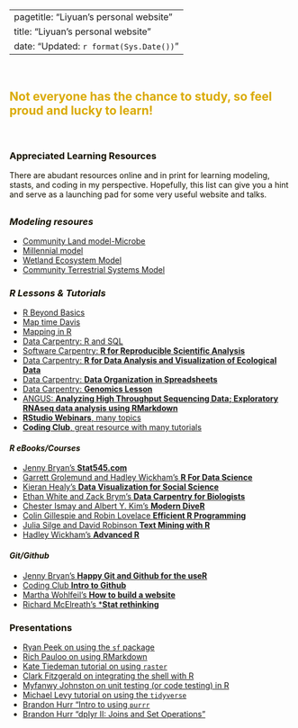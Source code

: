 
<br>

---
pagetitle: "Liyuan's personal website"
title: "Liyuan's personal website"
date: "Updated: `r format(Sys.Date())`"
---

<br>

## <font color="#DAAA00"> <font size=24x> </font>**Not everyone has the chance to study, so feel proud and lucky to learn!** ## {-}

<br> 

### <font color="#151100"> <font size=20x></font> Appreciated Learning Resources
<left> <font size=20x> </font>There are abudant resources online and in print for learning modeling, stasts, and coding in my perspective. Hopefully, this list can give you a hint and serve as a launching pad for some very useful website and talks.
<br>  

## {.tabset .tabset-fade}


### *Modeling resoures*

* [Community Land model-Microbe](https://github.com/email-clm/clm-microbe)
* [Millennial model](https://github.com/email-clm/Millennial)
* [Wetland Ecosystem Model](https://github.com/email-clm/WEM)
* [Community Terrestrial Systems Model](https://github.com/ESCOMP/ctsm)

### *R Lessons & Tutorials*

* [R Beyond Basics](https://github.com/dsidavis/RBeyondBasics)
* [Map time Davis](https://github.com/MicheleTobias/MaptimeDavis)
* [Mapping in R](https://ryanpeek.github.io/mapping-in-R-workshop/)
* [Data Carpentry: R and SQL](http://www.datacarpentry.org/R-ecology-lesson/05-r-and-databases.html)
* [Software Carpentry: **R for Reproducible Scientific Analysis**](http://data-lessons.github.io/gapminder-R/)
* [Data Carpentry: **R for Data Analysis and Visualization of Ecological Data**](http://www.datacarpentry.org/R-ecology-lesson/)
* [Data Carpentry: **Data Organization in Spreadsheets**](http://www.datacarpentry.org/spreadsheet-ecology-lesson/)
* [Data Carpentry: **Genomics Lesson**](https://jasonjwilliamsny.github.io/tidiness-genomics/)
* [ANGUS: **Analyzing High Throughput Sequencing Data; Exploratory RNAseq data analysis using RMarkdown**](http://angus.readthedocs.io/en/2017/index.html)
* [**RStudio Webinars**, many topics](https://www.rstudio.com/resources/webinars/)
* [**Coding Club**, great resource with many tutorials](https://ourcodingclub.github.io/)

#### *R eBooks/Courses*

* [Jenny Bryan's **Stat545.com**](http://stat545.com/)
* [Garrett Grolemund and Hadley Wickham's **R For Data Science**](http://r4ds.had.co.nz/)
* [Kieran Healy's **Data Visualization for Social Science**](http://socviz.co/)
* [Ethan White and Zack Brym's **Data Carpentry for Biologists**](http://www.datacarpentry.org/semester-biology/)
* [Chester Ismay and Albert Y. Kim's **Modern DiveR**](https://ismayc.github.io/moderndiver-book/)
* [Colin Gillespie and Robin Lovelace **Efficient R Programming**](https://csgillespie.github.io/efficientR/)
* [Julia Silge and David Robinson **Text Mining with R**](http://tidytextmining.com/)
* [Hadley Wickham's **Advanced R**](http://adv-r.had.co.nz/)

#### *Git/Github* 

* [Jenny Bryan's **Happy Git and Github for the useR**](http://happygitwithr.com/)
* [Coding Club **Intro to Github**](https://ourcodingclub.github.io/2017/02/27/git.html)
* [Martha Wohlfeil's **How to build a website**](https://marthazillig.github.io/2018-11-27-how-to-build-rmarkdown-website/)
* [Richard McElreath's ***Stat rethinking**](https://github.com/rmcelreath/rethinking)


### Presentations

* [Ryan Peek on using the `sf` package](https://youtu.be/taY6GrZ6vzE)
* [Rich Pauloo on using RMarkdown](https://youtu.be/CHBOVuo6RCo)
* [Kate Tiedeman tutorial on using `raster`](https://youtu.be/mHz4wxo-Q4U)
* [Clark Fitzgerald on integrating the shell with R](https://youtu.be/jgghG1K3740)
* [Myfanwy Johnston on unit testing (or code testing) in R](https://youtu.be/8G6bBum3O9A)
* [Michael Levy tutorial on using the `tidyverse`](https://youtu.be/9q7gssUP8UA)
* [Brandon Hurr "Intro to using `purrr`](http://d-rug.github.io/images/20171026/20171023_DRUG_map_walk.html#1)
* [Brandon Hurr "dplyr II: Joins and Set Operations"](http://d-rug.github.io/blog/2016/hurr-dplyr2)


<br>

